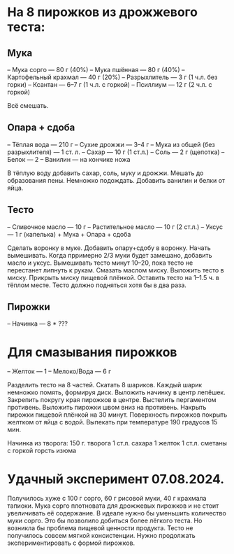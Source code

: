 # На 8 пирожков из дрожжевого теста:

## Мука
-- Мука сорго --- 80 г (40%)
-- Мука пшённая --- 80 г (40%)
-- Картофельный крахмал --- 40 г (20%)
-- Разрыхлитель --- 3 г (1 ч.л. без горки)
-- Ксантан --- 6--7 г (1 ч.л. с горкой)
-- Псиллиум --- 12 г (2 ч.л. с горкой)

Всё смешать.

## Опара + сдоба
-- Тёплая вода --- 210 г
-- Сухие дрожжи --- 3--4 г
-- Мука из общей (без разрыхлителя) --- 1 ст. л.
-- Сахар --- 10 г (1 ст.л.)
-- Соль --- 2 г (щепотка)
-- Белок --- 2
-- Ванилин --- на кончике ножа

В тёплую воду добавить сахар, соль, муку и дрожжи. 
Мешать до образования пены. 
Немножко подождать.
Добавить ванилин и белки от яйца. 

## Тесто
-- Сливочное масло --- 10 г
-- Растительное масло --- 10 г (2 ст.л.)
-- Уксус --- 1 г (капелька)
+ Мука
+ Опара + сдоба

Сделать воронку в муке.
Добавить опару+сдобу в воронку.
Начать вымешивать.
Когда прримерно 2/3 муки будет замешано, добавить масло и уксус.
Вымешивать тесто минут 10--20, пока тесто не перестанет липнуть к рукам. 
Смазать маслом миску.
Выложить тесто в миску.
Прикрыть миску пищевой плёнкой.
Оставить тесто на 1--1.5 ч. в тёплом месте.
Тесто должно подняться хотя бы в два раза.

## Пирожки
-- Начинка --- 8 * ???

# Для смазывания пирожков
-- Желток --- 1
-- Мелоко/Вода --- 6 г

Разделить тесто на 8 частей.
Скатать 8 шариков.
Каждый шарик немножко помять, формируя диск.
Выложить начинку в центр лепёшек.
Закрепить покругу края пирожков в центре.
Выстелить пергаментом противень.
Выложить пирожки швом вниз на противень.
Накрыть пирожки пищевой плёнкой на 30 минут.
Поверхность пирожков покрыть желтком от яйца с водой.
Выпекать при температуре 190 градусов 15 мин.

Начинка из творога: 
150 г. творога
1 ст.л. сахара
1 желток
1 ст.л. сметаны с горкой
горсть изюма


# Удачный эксперимент 07.08.2024.
Получилось хуже с 100 г сорго, 60 г рисовой муки, 40 г крахмала тапиоки.
Мука сорго плотновата для дрожжевых пирожков и не стоит увеличивать её содержание. 
В идеале нужно бы уменьшить количество муки сорго.
Это бы позволило добиться более лёгкого теста.
Но возникла бы проблема пищевой ценности продукта.
Тесто не получилось совсем мягкой консистенции. 
Нужно продолжать экспериментировать с формой пирожков.
